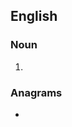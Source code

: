 ==English==

===Noun===
{{head|en|noun plural form}}

# {{plural of|aketon|lang=en}}

===Anagrams===
* {{l|en|takes on}}